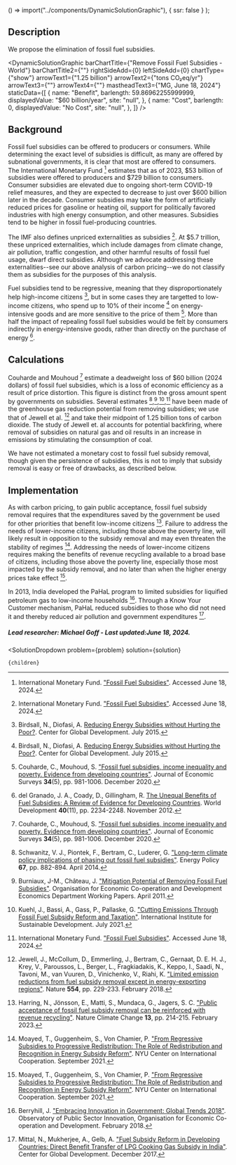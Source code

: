 

  () => import("../components/DynamicSolutionGraphic"),
  { ssr: false }
);

## Description

We propose the elimination of fossil fuel subsidies.

<DynamicSolutionGraphic
  barChartTitle={"Remove Fossil Fuel Subsidies - World"}
  barChartTitle2={""}
  rightSideAdd={0}
  leftSideAdd={0}
  chartType={"show"}
  arrowText1={"1.25 billion"}
  arrowText2={"tons CO₂eq/yr"}
  arrowText3={""}
  arrowText4={""}
  mastheadText3={"MG, June 18, 2024"}
 staticData={[
    {
     name: "Benefit",
      barlength: 59.86962255999999,
      displayedValue: "$60 billion/year",
      site: "null",
    },
    {
      name: "Cost",
      barlength: 0,
      displayedValue: "No Cost",
      site: "null",
    },
  ]}
/>

## Background

Fossil fuel subsidies can be offered to producers or consumers. While determining the exact level of subsidies is difficult, as many are offered by subnational governments, it is clear that most are offered to consumers. The International Monetary Fund [^"8"] estimates that as of 2023, $53 billion of subsidies were offered to producers and $729 billion to consumers. Consumer subsidies are elevated due to ongoing short-term COVID-19 relief measures, and they are expected to decrease to just over $600 billion later in the decade. Consumer subsidies may take the form of artificially reduced prices for gasoline or heating oil, support for politically favored industries with high energy consumption, and other measures. Subsidies tend to be higher in fossil fuel-producing countries.

The IMF also defines unpriced externalities as subsidies [^"8"]. At $5.7 trillion, these unpriced externalities, which include damages from climate change, air pollution, traffic congestion, and other harmful results of fossil fuel usage, dwarf direct subsidies. Although we advocate addressing these externalities--see our above analysis of carbon pricing--we do not classify them as subsidies for the purposes of this analysis.

Fuel subsidies tend to be regressive, meaning that they disproportionately help high-income citizens [^"3"], but in some cases they are targetted to low-income citizens, who spend up to 10% of their income [^"3"] on energy-intensive goods and are more sensitive to the price of them [^"6"]. More than half the impact of repealing fossil fuel subsidies would be felt by consumers indirectly in energy-intensive goods, rather than directly on the purchase of energy [^"2"].

## Calculations

Couharde and Mouhoud [^"6"] estimate a deadweight loss of $60 billion (2024 dollars) of fossil fuel subsidies, which is a loss of economic efficiency as a result of price distortion. This figure is distinct from the gross amount spent by governments on subsidies. Several estimates [^"9"],[^"10"],[^"1"],[^"8"] have been made of the greenhouse gas reduction potential from removing subsidies; we use that of Jewell et al. [^"7"] and take their midpoint of 1.25 billion tons of carbon dioxide. The study of Jewell et. al accounts for potential backfiring, where removal of subsidies on natural gas and oil results in an increase in emissions by stimulating the consumption of coal.

We have not estimated a monetary cost to fossil fuel subsidy removal, though given the persistence of subsidies, this is not to imply that subsidy removal is easy or free of drawbacks, as described below.

## Implementation

As with carbon pricing, to gain public acceptance, fossil fuel subsidy removal requires that the expenditures saved by the government be used for other priorities that benefit low-income citizens [^"11"]. Failure to address the needs of lower-income citizens, including those above the poverty line, will likely result in opposition to the subsidy removal and may even threaten the stability of regimes [^"12"]. Addressing the needs of lower-income citizens requires making the benefits of revenue recycling available to a broad base of citizens, including those above the poverty line, especially those most impacted by the subsidy removal, and no later than when the higher energy prices take effect [^"12"].

In 2013, India developed the PaHaL program to limited subsidies for liquified petroleum gas to low-income households [^"4"]. Through a Know Your Customer mechanism, PaHaL reduced subsidies to those who did not need it and thereby reduced air pollution and government expenditures [^"5"].

##### Lead researcher: Michael Goff - Last updated:June 18, 2024.



[^"5"]: Mittal, N., Mukherjee, A., Gelb, A. ["Fuel Subsidy Reform in Developing Countries: Direct Benefit Transfer of LPG Cooking Gas Subsidy in India"](https://www.cgdev.org/publication/fuel-subsidy-reform-developing-countries-india). Center for Global Development. December 2017.
[^"4"]: Berryhill, J. ["Embracing Innovation in Government: Global Trends 2018"](https://oecd-opsi.org/blog/embracing-innovation-in-government-global-trends-2018/). Observatory of Public Sector Innovation, Organisation for Economic Co-operation and Development. February 2018.
[^"1"]: Kuehl, J., Bassi, A., Gass, P., Pallaske, G. ["Cutting Emissions Through Fossil Fuel Subsidy Reform and Taxation"](https://www.iisd.org/publications/cutting-emissions-fossil-fuel-subsidies-taxation). International Institute for Sustainable Development. July 2021.
[^"2"]: del Granado, J. A., Coady, D., Gillingham, R. [The Unequal Benefits of Fuel Subsidies: A Review of Evidence for Developing Countries](https://www.sciencedirect.com/science/article/abs/pii/S0305750X12001155). World Development **40**(11), pp. 2234-2248. November 2012.
[^"3"]: Birdsall, N., Diofasi, A. [Reducing Energy Subsidies without Hurting the Poor?](https://www.cgdev.org/blog/reducing-energy-subsidies-without-hurting-poor). Center for Global Development. July 2015.
[^"6"]: Couharde, C., Mouhoud, S. ["Fossil fuel subsidies, income inequality and poverty. Evidence from developing countries"](https://onlinelibrary.wiley.com/doi/abs/10.1111/joes.12384). Journal of Economic Surveys **34**(5), pp. 981-1006. December 2020.
[^"7"]: Jewell, J., McCollum, D., Emmerling, J., Bertram, C., Gernaat, D. E. H. J., Krey, V., Paroussos, L., Berger, L., Fragkiadakis, K., Keppo, I., Saadi, N., Tavoni, M., van Vuuren, D., Vinichenko, V., Riahi, K. ["Limited emission reductions from fuel subsidy removal except in energy-exporting regions"](https://www.nature.com/articles/nature25467). Nature **554**, pp. 229-233. February 2018.
[^"8"]: International Monetary Fund. ["Fossil Fuel Subsidies"](https://www.imf.org/en/Topics/climate-change/energy-subsidies). Accessed June 18, 2024.
[^"9"]: Schwanitz, V. J., Piontek, F., Bertram, C., Luderer, G. ["Long-term climate policy implications of phasing out fossil fuel subsidies"](https://ideas.repec.org/a/eee/enepol/v67y2014icp882-894.html). Energy Policy **67**, pp. 882-894. April 2014.
[^"10"]: Burniaux, J-M., Château, J. ["Mitigation Potential of Removing Fossil Fuel Subsidies"](https://www.oecd-ilibrary.org/economics/mitigation-potential-of-removing-fossil-fuel-subsidies_5kgdx1jr2plp-en). Organisation for Economic Co-operation and Development Economics Department Working Papers. April 2011.
[^"11"]: Harring, N., Jönsson, E., Matti, S., Mundaca, G., Jagers, S. C. ["Public acceptance of fossil fuel subsidy removal can be reinforced with revenue recycling"](https://www.nature.com/articles/s41558-023-01609-4). Nature Climate Change **13**, pp. 214-215. February 2023.
[^"12"]: Moayed, T., Guggenheim, S., Von Chamier, P. ["From Regressive Subsidies to Progressive Redistribution: The Role of Redistribution and Recognition in Energy Subsidy Reform"](https://cic.nyu.edu/resources/from-regressive-subsidies-to-progressive-redistribution-the-role-of-redistribution-and-recognition-in-energy-subsidy-reform/). NYU Center on International Cooperation. September 2021.


  <SolutionDropdown 
    problem={problem} 
    solution={solution}
  >
    {children}
  </SolutionDropdown>